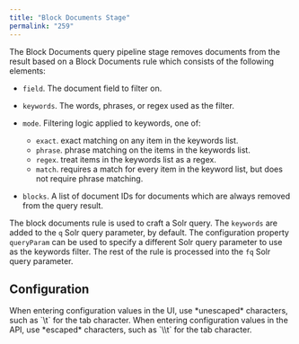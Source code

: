 ```yaml
---
title: "Block Documents Stage"
permalink: "259"
---
```


The Block Documents query pipeline stage removes documents from the result
based on a Block Documents rule which consists of the following elements:

* `field`. The document field to filter on.
* `keywords`. The words, phrases, or regex used as the filter.
* `mode`. Filtering logic applied to keywords, one of:

  + `exact`. exact matching on any item in the keywords list.
  + `phrase`. phrase matching on the items in the keywords list.
  + `regex`. treat items in the keywords list as a regex.
  + `match`. requires a match for every item in the keyword list, but does not require phrase matching.
* `blocks`. A list of document IDs for documents which are always removed from the query result.

The block documents rule is used to craft a Solr query.
The `keywords` are added to the `q` Solr query parameter, by default.
The configuration property `queryParam` can be used to specify a different Solr query parameter
to use as the keywords filter.
The rest of the rule is processed into the `fq` Solr query parameter.

## Configuration

<Tip>
When entering configuration values in the UI, use *unescaped* characters, such as `\t` for the tab character. When entering configuration values in the API, use *escaped* characters, such as `\\t` for the tab character.
</Tip>


<SchemaParamFields schema={schema}/>
